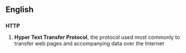 ==English==

==={{initialism}}===
'''HTTP'''

# '''Hyper Text Transfer Protocol''', the protocol used most commonly to transfer web pages and accompanying data over the Internet